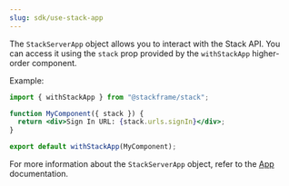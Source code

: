 ```yaml
---
slug: sdk/use-stack-app
---
```


The `StackServerApp` object allows you to interact with the Stack API. You can access it using the `stack` prop provided by the `withStackApp` higher-order component.

Example:

```jsx
import { withStackApp } from "@stackframe/stack";

function MyComponent({ stack }) {
  return <div>Sign In URL: {stack.urls.signIn}</div>;
}

export default withStackApp(MyComponent);
```

For more information about the `StackServerApp` object, refer to the [App](./stack-app.mdx) documentation.